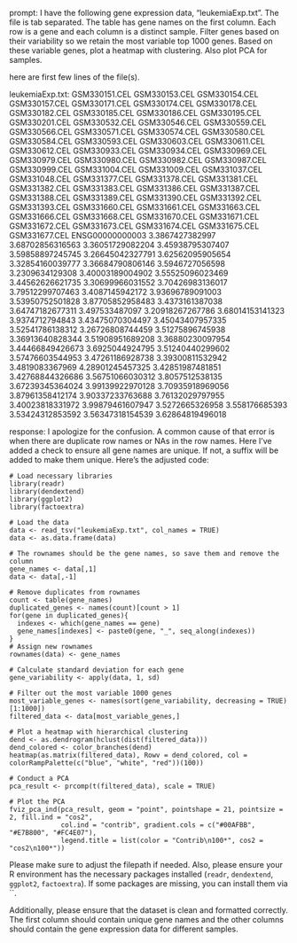 prompt:
I have the following gene expression data, "leukemiaExp.txt". The file is tab separated. The table has gene names on the first column. Each row is a gene and each column is a distinct sample. Filter genes based on their variability so we retain the most variable top 1000 genes. Based on these variable genes, plot a heatmap with clustering. Also plot PCA for samples.

here are first few lines of the file(s).

leukemiaExp.txt:
	GSM330151.CEL	GSM330153.CEL	GSM330154.CEL	GSM330157.CEL	GSM330171.CEL	GSM330174.CEL	GSM330178.CEL	GSM330182.CEL	GSM330185.CEL	GSM330186.CEL	GSM330195.CEL	GSM330201.CEL	GSM330532.CEL	GSM330546.CEL	GSM330559.CEL	GSM330566.CEL	GSM330571.CEL	GSM330574.CEL	GSM330580.CEL	GSM330584.CEL	GSM330593.CEL	GSM330603.CEL	GSM330611.CEL	GSM330612.CEL	GSM330933.CEL	GSM330934.CEL	GSM330969.CEL	GSM330979.CEL	GSM330980.CEL	GSM330982.CEL	GSM330987.CEL	GSM330999.CEL	GSM331004.CEL	GSM331009.CEL	GSM331037.CEL	GSM331048.CEL	GSM331377.CEL	GSM331378.CEL	GSM331381.CEL	GSM331382.CEL	GSM331383.CEL	GSM331386.CEL	GSM331387.CEL	GSM331388.CEL	GSM331389.CEL	GSM331390.CEL	GSM331392.CEL	GSM331393.CEL	GSM331660.CEL	GSM331661.CEL	GSM331663.CEL	GSM331666.CEL	GSM331668.CEL	GSM331670.CEL	GSM331671.CEL	GSM331672.CEL	GSM331673.CEL	GSM331674.CEL	GSM331675.CEL	GSM331677.CEL
ENSG00000000003	3.3867427382997	3.68702856316563	3.36051729082204	3.45938795307407	3.59858897245745	3.26645042327791	3.62562095905654	3.32854160039777	3.36684790806146	3.5946727056598	3.2309634129308	3.40003189004902	3.55525096023469	3.44562626621735	3.30699966031552	3.70426983136017	3.79512299707463	3.4087145942172	3.93696789091003	3.53950752501828	3.87705852958483	3.4373161387038	3.64747182677311	3.497533487097	3.20918267267786	3.68014153141323	3.9374712794843	3.43475070304497	3.45043407957335	3.52541786138312	3.26726808744459	3.51275896745938	3.36913640828344	3.51908951689208	3.36880230097954	3.44466849426673	3.6925044924795	3.51240440299602	3.57476603544953	3.47261186928738	3.39300811532942	3.4819083367969	4.28901245457325	3.42851987481851	3.42768844326686	3.56751066030312	3.8057512538135	3.67239345364024	3.99139922970128	3.70935918969056	3.87961358412174	3.90337233763688	3.76132029797955	3.40023818331972	3.99879461607947	3.5272665326958	3.558176685393	3.53424312853592	3.56347318154539	3.62864819496018


response:
I apologize for the confusion. A common cause of that error is when there are duplicate row names or NAs in the row names. Here I've added a check to ensure all gene names are unique. If not, a suffix will be added to make them unique. Here's the adjusted code:

```
# Load necessary libraries
library(readr)
library(dendextend)
library(ggplot2)
library(factoextra)

# Load the data
data <- read_tsv("leukemiaExp.txt", col_names = TRUE)
data <- as.data.frame(data)

# The rownames should be the gene names, so save them and remove the column
gene_names <- data[,1]
data <- data[,-1]

# Remove duplicates from rownames
count <- table(gene_names)
duplicated_genes <- names(count)[count > 1]
for(gene in duplicated_genes){
  indexes <- which(gene_names == gene)
  gene_names[indexes] <- paste0(gene, "_", seq_along(indexes))
}
# Assign new rownames
rownames(data) <- gene_names

# Calculate standard deviation for each gene
gene_variability <- apply(data, 1, sd)

# Filter out the most variable 1000 genes
most_variable_genes <- names(sort(gene_variability, decreasing = TRUE)[1:1000])
filtered_data <- data[most_variable_genes,]

# Plot a heatmap with hierarchical clustering
dend <- as.dendrogram(hclust(dist(filtered_data)))
dend_colored <- color_branches(dend)
heatmap(as.matrix(filtered_data), Rowv = dend_colored, col = colorRampPalette(c("blue", "white", "red"))(100))

# Conduct a PCA
pca_result <- prcomp(t(filtered_data), scale = TRUE)

# Plot the PCA
fviz_pca_ind(pca_result, geom = "point", pointshape = 21, pointsize = 2, fill.ind = "cos2",
             col.ind = "contrib", gradient.cols = c("#00AFBB", "#E7B800", "#FC4E07"),
             legend.title = list(color = "Contrib\n100*", cos2 = "cos2\n100*"))
```

Please make sure to adjust the filepath if needed. Also, please ensure your R environment has the necessary packages installed (`readr`, `dendextend`, `ggplot2`, `factoextra`). If some packages are missing, you can install them via ``. 

Additionally, please ensure that the dataset is clean and formatted correctly. The first column should contain unique gene names and the other columns should contain the gene expression data for different samples.
